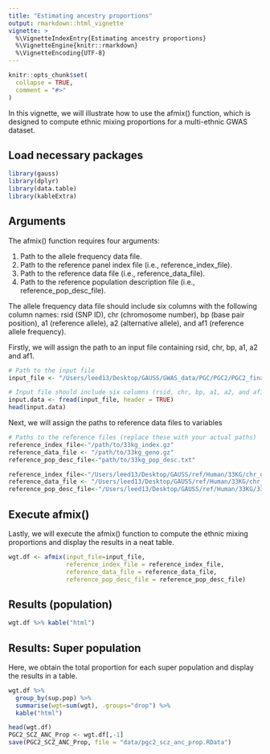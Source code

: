```yaml
---
title: "Estimating ancestry proportions"
output: rmarkdown::html_vignette
vignette: >
  %\VignetteIndexEntry{Estimating ancestry proportions}
  %\VignetteEngine{knitr::rmarkdown}
  %\VignetteEncoding{UTF-8}
---
```


```r
knitr::opts_chunk$set(
  collapse = TRUE,
  comment = "#>"
)
```

In this vignette, we will illustrate how to use the afmix() function, which is designed to compute ethnic mixing proportions for a multi-ethnic GWAS dataset.

## Load necessary packages
```r
library(gauss)
library(dplyr)
library(data.table)
library(kableExtra)
```

## Arguments


The afmix() function requires four arguments:

1. Path to the allele frequency data file.
2. Path to the reference panel index file (i.e., reference_index_file).
3. Path to the reference data file (i.e., reference_data_file).
4. Path to the reference population description file (i.e., reference_pop_desc_file).

The allele frequency data file should include six columns with the following column names: rsid (SNP ID), chr (chromosome number), bp (base pair position), a1 (reference allele), a2 (alternative allele), and af1 (reference allele frequency).


Firstly, we will assign the path to an input file containing rsid, chr, bp, a1, a2 and af1.
```r
# Path to the input file
input_file <- "/Users/leed13/Desktop/GAUSS/GWAS_data/PGC/PGC2/PGC2_final/ilmn1M/pgc2.chr22.ilmn1M.Af1only.txt"

# Input file should include six columns (rsid, chr, bp, a1, a2, and af1)
input.data <- fread(input_file, header = TRUE)
head(input.data)
```

Next, we will assign the paths to reference data files to variables
```r
# Paths to the reference files (replace these with your actual paths)
reference_index_file<-"/path/to/33kg_index.gz"
reference_data_file <- "/path/to/33kg_geno.gz"
reference_pop_desc_file<-"path/to/33kg_pop_desc.txt"
```

```r
reference_index_file<-"/Users/leed13/Desktop/GAUSS/ref/Human/33KG/chr_data/33kg_chr22_index.gz"
reference_data_file <- "/Users/leed13/Desktop/GAUSS/ref/Human/33KG/chr_data/33kg_chr22_geno.gz"
reference_pop_desc_file<-"/Users/leed13/Desktop/GAUSS/ref/Human/33KG/33kg_pop_desc.txt"
```

## Execute afmix()

Lastly, we will execute the afmix() function to compute the ethnic mixing proportions and display the results in a neat table. 
```r
wgt.df <- afmix(input_file=input_file,
                reference_index_file = reference_index_file,
                reference_data_file = reference_data_file,
                reference_pop_desc_file = reference_pop_desc_file)
```

## Results (population)
```r
wgt.df %>% kable("html")
```

## Results:  Super population

Here, we obtain the total proportion for each super population and display the results in a table.
```r
wgt.df %>%
  group_by(sup.pop) %>%
  summarise(wgt=sum(wgt), .groups="drop") %>%
  kable("html")
```

```r
head(wgt.df)
PGC2_SCZ_ANC_Prop <- wgt.df[,-1]
save(PGC2_SCZ_ANC_Prop, file = "data/pgc2_scz_anc_prop.RData")
```
